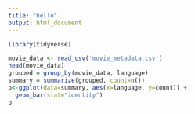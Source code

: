 ```yaml
---
title: "hello"
output: html_document
---
```



```r
library(tidyverse)
```

```r
movie_data <- read_csv('movie_metadata.csv')
head(movie_data)
grouped = group_by(movie_data, language)
summary = summarize(grouped, count=n())
p<-ggplot(data=summary, aes(x=language, y=count)) +
  geom_bar(stat="identity")
p
```
